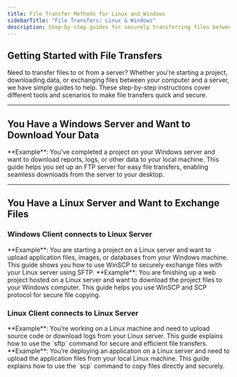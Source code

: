 ```yaml
---
title: File Transfer Methods for Linux and Windows
sidebarTitle: "File Transfers: Linux & Windows"
description: Step-by-step guides for securely transferring files between Linux servers and Windows or Linux machines using SFTP, SCP, or FTP. Perfect for starting projects, downloading data, or managing server files efficiently.
---
```


## Getting Started with File Transfers

Need to transfer files to or from a server? Whether you're starting a project, downloading data, or exchanging files between your computer and a server, we have simple guides to help. These step-by-step instructions cover different tools and scenarios to make file transfers quick and secure.

***

## You Have a Windows Server and Want to Download Your Data

<Card title="FTP Server on Windows Server to download your data" icon="bolt" horizontal href="./setup-ftp-windows-server">
  **Example**: You’ve completed a project on your Windows server and want to download reports, logs, or other data to your local machine. This guide helps you set up an FTP server for easy file transfers, enabling seamless downloads from the server to your desktop.
</Card>

***

## You Have a Linux Server and Want to Exchange Files



### Windows Client connects to Linux Server

<Card title="SFTP on Windows. Connect to a Linux Server" icon="bolt" href="./transfer-files-sftp-windows">
  **Example**: You are starting a project on a Linux server and want to upload application files, images, or databases from your Windows machine. This guide shows you how to use WinSCP to securely exchange files with your Linux server using SFTP.
</Card>

<Card title="SCP on Windows. Connect to a Linux Server" icon="bolt" href="./copy-files-scp-windows">
  **Example**: You are finishing up a web project hosted on a Linux server and want to download the project files to your Windows computer. This guide helps you use WinSCP and SCP protocol for secure file copying.
</Card>

### Linux Client connects to Linux Server

<Card title="SFTP on Linux. Connect to a Linux Server" icon="bolt" href="./transfer-files-sftp-linux">
  **Example**: You’re working on a Linux machine and need to upload source code or download logs from your Linux server. This guide explains how to use the `sftp` command for secure and efficient file transfers.
</Card>

<Card title="[SCP on Linux. Connect to a Linux Server" icon="bolt" href="./copy-files-scp-linux">
   **Example**: You’re deploying an application on a Linux server and need to upload the application files from your local Linux machine. This guide explains how to use the `scp` command to copy files directly and securely.
</Card>